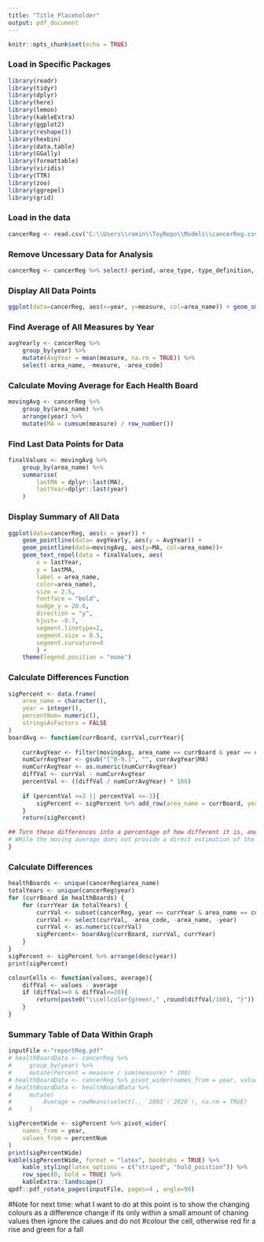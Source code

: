 ```yaml
--- 
title: "Title Placeholder"
output: pdf_document
---
```


```r
knitr::opts_chunk$set(echo = TRUE)
```

### Load in Specific Packages
```r
library(readr)
library(tidyr)
library(dplyr)
library(here)
library(lemon)
library(kableExtra)
library(ggplot2)
library(reshape())
library(hexbin)
library(data.table)
library(GGally)
library(formattable)
library(viridis)
library(TTR)
library(zoo)
library(ggrepel)
library(grid)
```

### Load in the data 
```r
cancerReg <- read.csv("C:\\Users\\romin\\ToyRepo\\Models\\cancerReg.csv") 
```


### Remove Uncessary Data for Analysis
```r
cancerReg <- cancerReg %>% select(-period,-area_type,-type_definition,-indicator, -upper_confidence_interval, -lower_confidence_interval, -numerator)
```

### Display All Data Points
```r
ggplot(data=cancerReg, aes(x=year, y=measure, col=area_name)) + geom_smooth(method="loess",se=FALSE)
```


### Find Average of All Measures by Year
```r
avgYearly <- cancerReg %>%
    group_by(year) %>%
    mutate(AvgYear = mean(measure, na.rm = TRUE)) %>%
    select(-area_name, -measure, -area_code)
```

### Calculate Moving Average for Each Health Board
```r
movingAvg <- cancerReg %>%
    group_by(area_name) %>%
    arrange(year) %>%
    mutate(MA = cumsum(measure) / row_number())

```

### Find Last Data Points for Data
```r
finalValues <- movingAvg %>%
    group_by(area_name) %>%
    summarise(
        lastMA = dplyr::last(MA),
        lastYear=dplyr::last(year)
    )
```




### Display Summary of All Data
```r

ggplot(data=cancerReg, aes(x = year)) +
    geom_pointline(data= avgYearly, aes(y = AvgYear)) +
    geom_pointline(data=movingAvg, aes(y=MA, col=area_name))+
    geom_text_repel(data = finalValues, aes(
        x = lastYear,
        y = lastMA,
        label = area_name,
        color=area_name),
        size = 2.5, 
        fontface = "bold",
        nudge_y = 20.6,
        direction = "y",
        hjust= -0.7,
        segment.linetype=2,
        segment.size = 0.5,
        segment.curvature=0
        ) +
    theme(legend.position = "none") 

```

### Calculate Differences Function
```r
sigPercent <- data.frame(
    area_name = character(),
    year = integer(),
    percentNum= numeric(),
    stringsAsFactors = FALSE
)
boardAvg <- function(currBoard, currVal,currYear){
 
    currAvgYear <- filter(movingAvg, area_name == currBoard & year == currYear) %>% select(MA)
    numCurrAvgYear <- gsub("[^0-9.]", "", currAvgYear$MA)
    numCurrAvgYear <- as.numeric(numCurrAvgYear)
    diffVal <- currVal - numCurrAvgYear
    percentVal <- ((diffVal / numCurrAvgYear) * 100)
    
    if (percentVal >=3 || percentVal <=-3){
        sigPercent <- sigPercent %>% add_row(area_name = currBoard, year = currYear, percentNum = round(percentVal, 2))
    } 
    return(sigPercent)

## Turn these differences into a percentage of how different it is, and if its greatly different return back the percentage value
# WHile the moving average does not provide a direct estimation of the predictied values it still serves as indicator as to what the vale would have looked like in that time frame, and a large deviation from that number means there was a change in data at that time
}
```

### Calculate Differences
<!-- Since there are a lot of data points, some have more varying level of differnces, a difference is calulated between the current cummulatve avergae and the current year data point
to hilight the differences in which years contributed to a change in the value of the average by varying degrees, wether that be an increase or a decrease -->
```r
healthBoards <- unique(cancerReg$area_name)
totalYears <- unique(cancerReg$year)
for (currBoard in healthBoards) {
    for (currYear in totalYears) {
        currVal <- subset(cancerReg, year == currYear & area_name == currBoard)
        currVal <- select(currVal, -area_code, -area_name, -year)
        currVal <- as.numeric(currVal)
        sigPercent<- boardAvg(currBoard, currVal, currYear)
    }
}
sigPercent <- sigPercent %>% arrange(desc(year))
print(sigPercent)

``` 

```r
colourCells <- function(values, average){
    diffVal <- values - average
    if (diffVal>=0 & diffVal<=20){
        return(paste0("\\cellcolor{green!," ,round(diffVal/100), "}"))
    }
}
```



### Summary Table of Data Within Graph 
```r
inputFile <-"reportReg.pdf"
# healthBoardData <- cancerReg %>%
#     group_by(year) %>%
#     mutate(Percent = measure / sum(measure) * 100)
# healthBoardData <- cancerReg %>% pivot_wider(names_from = year, values_from = measure)
# healthBoardData <- healthBoardData %>%
#     mutate(
#         Average = rowMeans(select(., `2003`:`2020`), na.rm = TRUE)
#     )

sigPercentWide <- sigPercent %>% pivot_wider(
    names_from = year,
    values_from = percentNum
)
print(sigPercentWide)
kable(sigPercentWide, format = "latex", booktabs = TRUE) %>%
    kable_styling(latex_options = c("striped", "hold_poistion")) %>%
    row_spec(0, bold = TRUE) %>%
    kableExtra::landscape()
qpdf::pdf_rotate_pages(inputFile, pages=4 , angle=90)
``` 


#Note for next time: what I want to do at this point is to show the changing colours as a difference change if its only within a small amount of chaning values then ignore the calues and do not 
#colour the cell, otherwise red fir a rise and green for a fall 